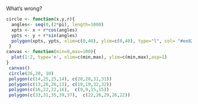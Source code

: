 What's wrong?

```r
circle <- function(x,y,r){
  angles<- seq(0,(2*pi), length=1000)
  xpts <- x + r*cos(angles)
  ypts <- y + r*sin(angles)
  polygon(xpts, ypts, xlim=c(0,40), ylim=c(0,40), type="l", col= "#ee82ee",asp=1)
 }
canvas <- function(min=0,max=100){
  plot(1:2, type='n', xlim=c(min,max), ylim=c(min,max),asp=1)
}
 canvas()
 circle(26,20, 10)
 polygon(c(14,25,25,14), c(20,20,31,31))
 polygon(c(13,26,26,13), c(19,19,32,32))
 polygon(c(16,22,22,16),  c(9,9,15,15))
 polygon(c(33,31,35,39,37),  c(22,26,29,26,22))
 ```